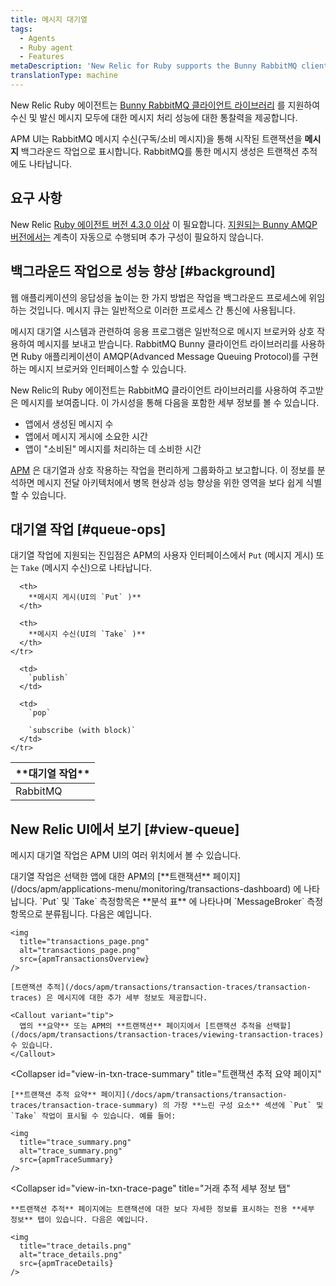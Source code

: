```yaml
---
title: 메시지 대기열
tags:
  - Agents
  - Ruby agent
  - Features
metaDescription: 'New Relic for Ruby supports the Bunny RabbitMQ client library, giving you insight into the performance of your message processing.'
translationType: machine
---
```





New Relic Ruby 에이전트는 [Bunny RabbitMQ 클라이언트 라이브러리](https://rubygems.org/gems/bunny) 를 지원하여 수신 및 발신 메시지 모두에 대한 메시지 처리 성능에 대한 통찰력을 제공합니다.

APM UI는 RabbitMQ 메시지 수신(구독/소비 메시지)을 통해 시작된 트랜잭션을 **메시지** 백그라운드 작업으로 표시합니다. RabbitMQ를 통한 메시지 생성은 트랜잭션 추적에도 나타납니다.

## 요구 사항

New Relic [Ruby 에이전트 버전 4.3.0 이상](/docs/release-notes/agent-release-notes/ruby-release-notes) 이 필요합니다. [지원되는 Bunny AMQP 버전에서는](/docs/agents/ruby-agent/getting-started/ruby-agent-requirements-supported-frameworks#other) 계측이 자동으로 수행되며 추가 구성이 필요하지 않습니다.

## 백그라운드 작업으로 성능 향상 [#background]

웹 애플리케이션의 응답성을 높이는 한 가지 방법은 작업을 백그라운드 프로세스에 위임하는 것입니다. 메시지 큐는 일반적으로 이러한 프로세스 간 통신에 사용됩니다.

메시지 대기열 시스템과 관련하여 응용 프로그램은 일반적으로 메시지 브로커와 상호 작용하여 메시지를 보내고 받습니다. RabbitMQ Bunny 클라이언트 라이브러리를 사용하면 Ruby 애플리케이션이 AMQP(Advanced Message Queuing Protocol)를 구현하는 메시지 브로커와 인터페이스할 수 있습니다.

New Relic의 Ruby 에이전트는 RabbitMQ 클라이언트 라이브러리를 사용하여 주고받은 메시지를 보여줍니다. 이 가시성을 통해 다음을 포함한 세부 정보를 볼 수 있습니다.

* 앱에서 생성된 메시지 수
* 앱에서 메시지 게시에 소요한 시간
* 앱이 "소비된" 메시지를 처리하는 데 소비한 시간

[APM](#view-queue) 은 대기열과 상호 작용하는 작업을 편리하게 그룹화하고 보고합니다. 이 정보를 분석하면 메시지 전달 아키텍처에서 병목 현상과 성능 향상을 위한 영역을 보다 쉽게 식별할 수 있습니다.

## 대기열 작업 [#queue-ops]

대기열 작업에 지원되는 진입점은 APM의 사용자 인터페이스에서 `Put` (메시지 게시) 또는 `Take` (메시지 수신)으로 나타납니다.

<table>
  <thead>
    <tr>
      <th width={150}>
        **대기열 작업**
      </th>

      <th>
        **메시지 게시(UI의 `Put` )**
      </th>

      <th>
        **메시지 수신(UI의 `Take` )**
      </th>
    </tr>
  </thead>

  <tbody>
    <tr>
      <td>
        RabbitMQ
      </td>

      <td>
        `publish`
      </td>

      <td>
        `pop`

        `subscribe (with block)`
      </td>
    </tr>
  </tbody>
</table>

## New Relic UI에서 보기 [#view-queue]

메시지 대기열 작업은 APM UI의 여러 위치에서 볼 수 있습니다.

<CollapserGroup>
  <Collapser
    id="view-in-txn-page"
    title="거래 페이지"
  >
    대기열 작업은 선택한 앱에 대한 APM의 [**트랜잭션** 페이지](/docs/apm/applications-menu/monitoring/transactions-dashboard) 에 나타납니다. `Put` 및 `Take` 측정항목은 **분석 표** 에 나타나며 `MessageBroker` 측정항목으로 분류됩니다. 다음은 예입니다.

    <img
      title="transactions_page.png"
      alt="transactions_page.png"
      src={apmTransactionsOverview}
    />

    [트랜잭션 추적](/docs/apm/transactions/transaction-traces/transaction-traces) 은 메시지에 대한 추가 세부 정보도 제공합니다.

    <Callout variant="tip">
      앱의 **요약** 또는 APM의 **트랜잭션** 페이지에서 [트랜잭션 추적을 선택할](/docs/apm/transactions/transaction-traces/viewing-transaction-traces) 수 있습니다.
    </Callout>
  </Collapser>

  <Collapser
    id="view-in-txn-trace-summary"
    title="트랜잭션 추적 요약 페이지"
  >
    [**트랜잭션 추적 요약** 페이지](/docs/apm/transactions/transaction-traces/transaction-trace-summary) 의 가장 **느린 구성 요소** 섹션에 `Put` 및 `Take` 작업이 표시될 수 있습니다. 예를 들어:

    <img
      title="trace_summary.png"
      alt="trace_summary.png"
      src={apmTraceSummary}
    />
  </Collapser>

  <Collapser
    id="view-in-txn-trace-page"
    title="거래 추적 세부 정보 탭"
  >
    **트랜잭션 추적** 페이지에는 트랜잭션에 대한 보다 자세한 정보를 표시하는 전용 **세부 정보** 탭이 있습니다. 다음은 예입니다.

    <img
      title="trace_details.png"
      alt="trace_details.png"
      src={apmTraceDetails}
    />
  </Collapser>
</CollapserGroup>